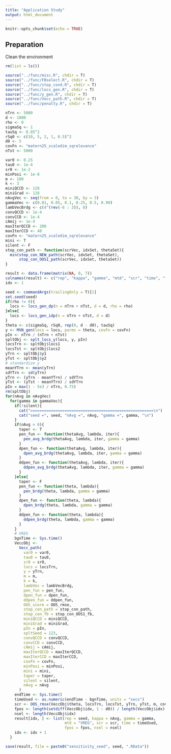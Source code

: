 ```yaml
---
title: "Application Study"
output: html_document
---
```


```r
knitr::opts_chunk$set(echo = TRUE)
```

## Preparation

Clean the environment
```r
rm(list = ls())
```

```r
source("../func/misc.R", chdir = T)
source("../func/FBselect.R", chdir = T)
source("../func/stop_cond.R", chdir = T)
source("../func/locs_gen.R", chdir = T)
source("../func/y_gen.R", chdir = T)
source("../func/Vecc_path.R", chdir = T)
source("../func/penalty.R", chdir = T)
```

```r
nTrn <- 5000
d <- 1000
rho <- 0
sigmaSq <- 1
tauSq <- 0.05^2
rSq0 <- c(10, 5, 2, 1, 0.5)^2
d0 <- 5
covFn <- "matern25_scaledim_sqrelevance"
nTst <- 5000
```

```r
var0 <- 0.25
tau0 <- 1e-4
sr0 <- 1e-2
minPosi <- 1e-8
m <- 100
k <- 3
miniQCCD <- 128
miniGrad <- 128
nAvgVec <- seq(from = 0, to = 30, by = 3)
gammaVec <- c(0.01, 0.05, 0.1, 0.25, 0.5, 0.99)
lambVecBrdg <- c(4^(rev(-6 : 3)), 0)
convQCCD <- 1e-4
convCCD <- 1e-4
cAmij <- 1e-4
maxIterQCCD <- 200
maxIterCCD <- 40
covFn <- "matern25_scaledim_sqrelevance"
mini <- T
silent <- F
stop_con_path <- function(scrVec, idxSet, thetaSet){
  min(stop_con_NEW_path(scrVec, idxSet, thetaSet), 
      stop_con_OOS1_path(scrVec, idxSet, thetaSet))
}
```

```r
result <- data.frame(matrix(NA, 0, 7))
colnames(result) <- c("rep", "kappa", "gamma", "mtd", "scr", "time", "fpos")
idx <- 1
```

```r
seed <- commandArgs(trailingOnly = T)[1]
set.seed(seed)
if(rho != 0){
  locs <- locs_gen_dp(n = nTrn + nTst, d = d, rho = rho)
}else{
  locs <- locs_gen_idp(n = nTrn + nTst, d = d)
}
theta <- c(sigmaSq, rSq0, rep(0, d - d0), tauSq) 
y <- MVN_gen(locs = locs, parms = theta, covFn = covFn)
pIn <- nTrn / (nTrn + nTst)
spltObj <- splt_locs_y(locs, y, pIn)
locsTrn <- spltObj$locs1
locsTst <- spltObj$locs2
yTrn <- spltObj$y1
yTst <- spltObj$y2
# standardize y
meanYTrn <- mean(yTrn)
sdYTrn <- sd(yTrn)
yTrn <- (yTrn - meanYTrn) / sdYTrn
yTst <- (yTst - meanYTrn) / sdYTrn
pIn = max(1 - 5e3 / nTrn, 0.75)
rm(spltObj)
for(nAvg in nAvgVec)
  for(gamma in gammaVec){
    if(!silent){
      cat("======================================================\n")
      cat("seed =", seed, "nAvg =", nAvg, "gamma =", gamma, "\n")
    }
    if(nAvg > 0){
      taper <- T
      pen_fun <- function(thetaAvg, lambda, iter){
        pen_avg_brdg(thetaAvg, lambda, iter, gamma = gamma)
      }
      dpen_fun <- function(thetaAvg, lambda, iter){
        dpen_avg_brdg(thetaAvg, lambda, iter, gamma = gamma)
      }
      ddpen_fun <- function(thetaAvg, lambda, iter){
        ddpen_avg_brdg(thetaAvg, lambda, iter, gamma = gamma)
      }
    }else{
      taper <- F
      pen_fun <- function(theta, lambda){
        pen_brdg(theta, lambda, gamma = gamma)
      }
      dpen_fun <- function(theta, lambda){
        dpen_brdg(theta, lambda, gamma = gamma)
      }
      ddpen_fun <- function(theta, lambda){
        ddpen_brdg(theta, lambda, gamma = gamma)
      }
    }
    # VREG
    bgnTime <- Sys.time()
    VeccObj <-
      Vecc_path(
        var0 = var0,
        tau0 = tau0,
        sr0 = sr0,
        locs = locsTrn,
        y = yTrn,
        m = m,
        k = k,
        lambVec = lambVecBrdg,
        pen_fun = pen_fun,
        dpen_fun = dpen_fun,
        ddpen_fun = ddpen_fun,
        OOS_score = OOS_rmse,
        stop_con_path = stop_con_path,
        stop_con_fb = stop_con_OOS1_fb,
        miniQCCD = miniQCCD,
        miniGrad = miniGrad,
        pIn = pIn,
        spltSeed = 123,
        convQCCD = convQCCD,
        convCCD = convCCD,
        cAmij = cAmij,
        maxIterQCCD = maxIterQCCD,
        maxIterCCD = maxIterCCD,
        covFn = covFn,
        minPosi = minPosi,
        mini = mini,
        taper = taper,
        silent = silent,
        nAvg = nAvg
      )
    endTime <- Sys.time()
    timeUsed <- as.numeric(endTime - bgnTime, units = "secs")
    scr <- OOS_rmse(VeccObj$theta, locsTrn, locsTst, yTrn, yTst, m, covFn)
    fpos <- length(setdiff(VeccObj$idx, 1 : d0)) / length(VeccObj$idx)
    nsel <- length(VeccObj$idx)
    result[idx, ] <- list(rep = seed, kappa = nAvg, gamma = gamma, 
                          mtd = "VREG", scr = scr, time = timeUsed, 
                          fpos = fpos, nsel = nsel)
    idx <- idx + 1
  }
```

```r
save(result, file = paste0("sensitivity_seed", seed, ".RData"))
```







































